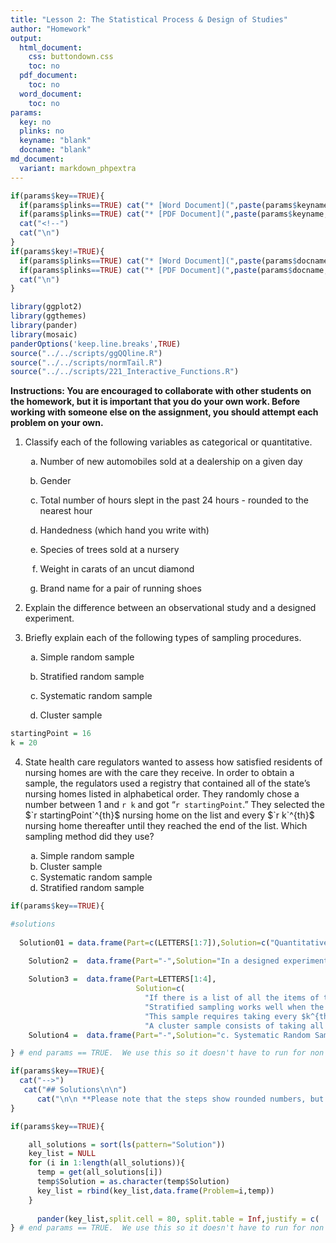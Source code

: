 ```yaml
---
title: "Lesson 2: The Statistical Process & Design of Studies"
author: "Homework"
output:
  html_document:
    css: buttondown.css
    toc: no
  pdf_document:
    toc: no
  word_document:
    toc: no
params:
  key: no
  plinks: no
  keyname: "blank"
  docname: "blank"
md_document:
  variant: markdown_phpextra
---
```


```r
if(params$key==TRUE){
  if(params$plinks==TRUE) cat("* [Word Document](",paste(params$keyname,"docx",sep="."),")\n")
  if(params$plinks==TRUE) cat("* [PDF Document](",paste(params$keyname,"pdf",sep="."),")\n")
  cat("<!--")
  cat("\n")
} 
if(params$key!=TRUE){
  if(params$plinks==TRUE) cat("* [Word Document](",paste(params$docname,"docx",sep="."),")\n")
  if(params$plinks==TRUE) cat("* [PDF Document](",paste(params$docname,"pdf",sep="."),")\n")
  cat("\n")
}
```


```r
library(ggplot2)
library(ggthemes)
library(pander)
library(mosaic)
panderOptions('keep.line.breaks',TRUE)
source("../../scripts/ggQQline.R")
source("../../scripts/normTail.R")
source("../../scripts/221_Interactive_Functions.R")
```

**Instructions:  You are encouraged to collaborate with other students on the homework, but it is important that you do your own work.  Before working with someone else on the assignment, you should attempt each problem on your own.**


1.	Classify each of the following variables as categorical or quantitative.

    a. Number of new automobiles sold at a dealership on a given day

    b. Gender 

    c. Total number of hours slept in the past 24 hours - rounded to the nearest hour

    d. Handedness (which hand you write with) 

    e. Species of trees sold at a nursery 

    f. Weight in carats of an uncut diamond

    g. Brand name for a pair of running shoes 


2. Explain the difference between an observational study and a designed experiment.


3. Briefly explain each of the following types of sampling procedures.

    a. Simple random sample


    b. Stratified random sample 


    c. Systematic random sample


    d. Cluster sample

```r
startingPoint = 16
k = 20

```


4. State health care regulators wanted to assess how satisfied residents of nursing homes are with the care they receive.  In order to obtain a sample, the regulators used a registry that contained all of the state's nursing homes listed in alphabetical order.  They randomly chose a number between 1 and `r k` and got "`r startingPoint`." They selected the $`r startingPoint`^{th}$ nursing home on the list and every $`r k`^{th}$ nursing home thereafter until they reached the end of the list.  Which sampling method did they use?

    a. Simple random sample
    b. Cluster sample
    c. Systematic random sample
    d. Stratified random sample
    
```r
if(params$key==TRUE){

#solutions
  
  Solution01 = data.frame(Part=c(LETTERS[1:7]),Solution=c("Quantitative","Categorical","Quantitative","Categorical","Categorical","Quantitative","Categorical"))

    Solution2 =  data.frame(Part="-",Solution="In a designed experiment, researchers manipulate the conditions that the participants experience. In an observational study researchers observe the responses of the individuals, without controlling the conditions experienced by the individuals.")
    
    Solution3 =  data.frame(Part=LETTERS[1:4],
                            Solution=c(
                              "If there is a list of all the items of the population, take a randomly selected number of them. (Software can be used to randomly select the items)",
                              "Stratified sampling works well when the items are similar within each stratum and tend to differ from one stratum to another. A certain number of items is randomly selected from each of these strata.",
                              "This sample requires taking every $k^{th}$ item in the population, beginning at a random starting point. Systematic sampling works well when the items are in a random, sequential ordering. If the items are not arranged randomly, a systematic sample can miss important parts of the population.",
                              "A cluster sample consists of taking all items in one or more randomly selected clusters, or blocks. When the variation from one block to another is relatively low, compared to the variation within the block, cluster sampling is a reasonable way to get a sample."))
    Solution4 =  data.frame(Part="-",Solution="c. Systematic Random Sample")

} # end params == TRUE.  We use this so it doesn't have to run for non answer key path.
```


```r
if(params$key==TRUE){
  cat("-->")
   cat("## Solutions\n\n")
      cat("\n\n **Please note that the steps show rounded numbers, but that the final answers to the problems are calculated without rounding.**")
}
```



```r
if(params$key==TRUE){

    all_solutions = sort(ls(pattern="Solution"))
    key_list = NULL
    for (i in 1:length(all_solutions)){
      temp = get(all_solutions[i])
      temp$Solution = as.character(temp$Solution)
      key_list = rbind(key_list,data.frame(Problem=i,temp))
    }
    
      pander(key_list,split.cell = 80, split.table = Inf,justify = c( 'center', 'left',"left"))
} # end params == TRUE.  We use this so it doesn't have to run for non answer key path.

```




